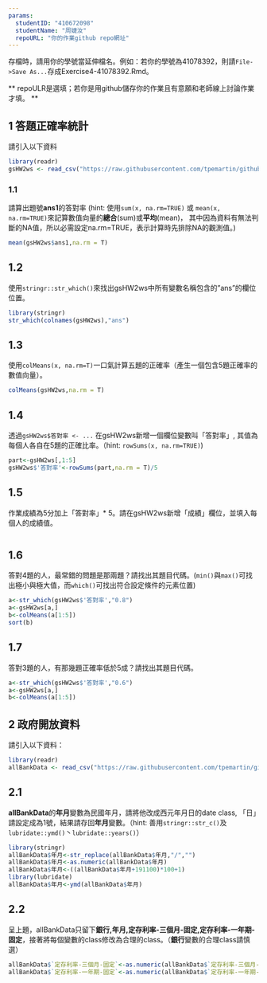 ```yaml
---
params:
  studentID: "410672098"
  studentName: "周婕汝"
  repoURL: "你的作業github repo網址"
---
```

存檔時，請用你的學號當延伸檔名。例如：若你的學號為41078392，則請`File->Save As...`存成Exercise4-41078392.Rmd。

** repoULR是選填；若你是用github儲存你的作業且有意願和老師線上討論作業才填。 **

## 1 答題正確率統計

請引入以下資料  
```r
library(readr)
gsHW2ws <- read_csv("https://raw.githubusercontent.com/tpemartin/github-data/master/gsHW2ws.csv")
```

### 1.1 
請算出題號**ans1**的答對率
(hint: 使用`sum(x, na.rm=TRUE)` 或 `mean(x, na.rm=TRUE)`來記算數值向量的**總合**(sum)或**平均**(mean)， 其中因為資料有無法判斷的NA值，所以必需設定na.rm=TRUE，表示計算時先排除NA的觀測值。)
```r
mean(gsHW2ws$ans1,na.rm = T)
```

## 1.2
使用`stringr::str_which()`來找出gsHW2ws中所有變數名稱包含的"ans"的欄位位置。
```r
library(stringr)
str_which(colnames(gsHW2ws),"ans")
```

## 1.3
使用`colMeans(x, na.rm=T)`一口氣計算五題的正確率（產生一個包含5題正確率的數值向量）。
```r
colMeans(gsHW2ws,na.rm = T)
```

## 1.4
透過`gsHW2ws$答對率 <- ...` 在gsHW2ws新增一個欄位變數叫「答對率」, 其值為每個人各自在5題的正確比率。（hint: `rowSums(x, na.rm=TRUE)`) 
```r
part<-gsHW2ws[,1:5]
gsHW2ws$'答對率'<-rowSums(part,na.rm = T)/5
```

## 1.5
作業成績為5分加上「答對率」* 5。請在gsHW2ws新增「成績」欄位，並填入每個人的成績值。  
```r

```

## 1.6
答對4題的人，最常錯的問題是那兩題？請找出其題目代碼。(`min()`與`max()`可找出極小與極大值，而`which()`可找出符合設定條件的元素位置)
```r
a<-str_which(gsHW2ws$'答對率',"0.8")
a<-gsHW2ws[a,]
b<-colMeans(a[1:5])
sort(b)
```

## 1.7
答對3題的人，有那幾題正確率低於5成？請找出其題目代碼。
```r
a<-str_which(gsHW2ws$'答對率',"0.6")
a<-gsHW2ws[a,]
b<-colMeans(a[1:5])
```


## 2 政府開放資料

請引入以下資料：
```r
library(readr)
allBankData <- read_csv("https://raw.githubusercontent.com/tpemartin/github-data/master/allBankData.csv")
```


## 2.1
**allBankData**的**年月**變數為民國年月，請將他改成西元年月日的date class, 「日」請設定成為1號，結果請存回**年月**變數。（hint: 善用`stringr::str_c()`及`lubridate::ymd()`丶`lubridate::years()`）

```r
library(stringr)
allBankData$年月<-str_replace(allBankData$年月,"/","")
allBankData$年月<-as.numeric(allBankData$年月)
allBankData$年月<-((allBankData$年月+191100)*100+1)
library(lubridate)
allBankData$年月<-ymd(allBankData$年月)
```

## 2.2
呈上題，allBankData只留下**銀行,年月,定存利率-三個月-固定,定存利率-一年期-固定**，接著將每個變數的class修改為合理的class。（**銀行**變數的合理class請慎選）
```r
allBankData$`定存利率-三個月-固定`<-as.numeric(allBankData$`定存利率-三個月-固定`)
allBankData$`定存利率-一年期-固定`<-as.numeric(allBankData$`定存利率-一年期-固定`)
```